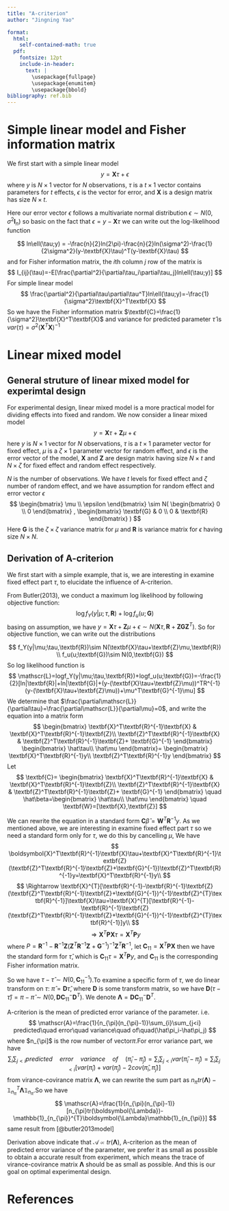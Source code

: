 ```yaml
---
title: "A-criterion"
author: "Jingning Yao"

format: 
  html: 
    self-contained-math: true
  pdf: 
    fontsize: 12pt
    include-in-header:
      text: |
        \usepackage{fullpage}
        \usepackage{enumitem}
        \usepackage{bbold}
bibliography: ref.bib
---
```


# Simple linear model and Fisher information matrix

We first start with a simple linear model
$$y=\textbf{X}\tau + \epsilon$$
where $y$ is $N\times 1$ vector for $N$ observations, $\tau$ is  a $t\times 1$ vector contains parameters for $t$ effects, $\epsilon$ is the vector for error, and $\textbf{X}$ is a design matrix has size $N\times t$.

Here our error vector $\epsilon$ follows a multivariate normal distribution $\epsilon \sim N(0, \sigma^2\textbf{I}_{n})$ so basic on the fact that $\epsilon=y-\textbf{X}\tau$ we can write out the log-likelihood function

$$
ln\ell(\tau;y) = -\frac{n}{2}ln(2\pi)-\frac{n}{2}ln(\sigma^2)-\frac{1}{2\sigma^2}(y-\textbf{X}\tau)^T(y-\textbf{X}\tau)
$$
and for Fisher information matrix, the $i$th column $j$ row of the matrix is 
$$
I_{ij}(\tau)=-E[\frac{\partial^2}{\partial\tau_i\partial\tau_j}ln\ell(\tau;y)]
$$
For simple linear model
$$
\frac{\partial^2}{\partial\tau\partial\tau^T}ln\ell(\tau;y)=-\frac{1}{\sigma^2}\textbf{X}^T\textbf{X}
$$
So we have the Fisher information matrix $\textbf{C}=\frac{1}{\sigma^2}\textbf{X}^T\textbf{X}$ and variance for predicted parameter $\hat{\tau}$ is $var(\tau)=\sigma^2(\textbf{X}^T\textbf{X})^{-1}$

# Linear mixed model

## General struture of linear mixed model for experimtal design

For experimental design, linear mixed model is a more practical model for dividing effects into fixed and random. We now consider a linear mixed model
$$
y=\textbf{X}\tau+\textbf{Z}\mu+\epsilon
$$
here $y$ is $N\times 1$ vector for $N$ observations, $\tau$ is a $t\times1$ parameter vector for fixed effect, $\mu$ is a $\zeta \times1$ parameter vector for random effect, and $\epsilon$ is the error vector of the model, $\textbf{X}$ and $\textbf{Z}$ are design matrix having size $N\times t$ and $N\times \zeta$ for fixed effect and random effect respectively.

$N$ is the number of observations. We have $t$ levels for fixed effect and $\zeta$ number of random effect, and we have assumption for random effect and error vector $\epsilon$
$$
\begin{bmatrix}
\mu \\
\epsilon 
\end{bmatrix}
\sim
N(
\begin{bmatrix}
0 \\
0 
\end{bmatrix}
,
\begin{bmatrix}
\textbf{G} & 0 \\
0 & \textbf{R}
\end{bmatrix}
)
$$
Here $\textbf{G}$ is the $\zeta \times \zeta$ variance matrix for $\mu$ and $\textbf{R}$ is variance matrix for $\epsilon$ having size $N\times N$.

## Derivation of A-criterion

We first start with a simple example, that is, we are interesting in examine fixed effect part $\tau$, to elucidate the influence of A-criterion. 

From Butler(2013), we conduct a maximum log likelihood by following objective function:
$$
\log f_Y(y|\mu;\tau,\textbf{R})+\log f_u(u;\textbf{G})
$$
basing on assumption, we have $y=\textbf{X}\tau+\textbf{Z}\mu+\epsilon\sim N(\textbf{X}\tau,\textbf{R}+\textbf{ZGZ}^T)$. So for objective function, we can write out the distributions 

$$
f_Y(y|\mu;\tau,\textbf{R})\sim N(\textbf{X}\tau+\textbf{Z}\mu,\textbf{R}) \\
f_u(u;\textbf{G})\sim N(0,\textbf{G})
$$
So log likelihood function is
$$
\mathscr{L}=logf_Y(y|\mu;\tau,\textbf{R})+logf_u(u;\textbf{G})=-\frac{1}{2}[ln|\textbf{R}|+ln|\textbf{G}|+(y-(\textbf{X}\tau+\textbf{Z}\mu))^TR^{-1}(y-(\textbf{X}\tau+\textbf{Z}\mu))+\mu^T\textbf{G}^{-1}\mu]
$$
We determine that $\frac{\partial\mathscr{L}}{\partial\tau}=\frac{\partial\mathscr{L}}{\partial\mu}=0$, and write the equation into a matrix form
$$
\begin{bmatrix}
\textbf{X}^T\textbf{R}^{-1}\textbf{X} & \textbf{X}^T\textbf{R}^{-1}\textbf{Z}\\
\textbf{Z}^T\textbf{R}^{-1}\textbf{X} & \textbf{Z}^T\textbf{R}^{-1}\textbf{Z}+ \textbf{G}^{-1}
\end{bmatrix}
\begin{bmatrix}
\hat\tau\\
\hat\mu
\end{bmatrix}=
\begin{bmatrix}
\textbf{X}^T\textbf{R}^{-1}y\\
\textbf{Z}^T\textbf{R}^{-1}y
\end{bmatrix}
$$
Let
$$
\textbf{C}=
\begin{bmatrix}
\textbf{X}^T\textbf{R}^{-1}\textbf{X} & \textbf{X}^T\textbf{R}^{-1}\textbf{Z}\\
\textbf{Z}^T\textbf{R}^{-1}\textbf{X} & \textbf{Z}^T\textbf{R}^{-1}\textbf{Z}+ \textbf{G}^{-1}
\end{bmatrix} 
\quad
\hat\beta=\begin{bmatrix}
\hat\tau\\
\hat\mu
\end{bmatrix}
\quad
\textbf{W}=[\textbf{X},\textbf{Z}]
$$

We can rewrite the equation in a standard form $\textbf{C}\hat\beta=\textbf{W}^T\textbf{R}^{-1}y$. As we mentioned above, we are interesting in examine fixed effect part $\tau$ so we need a standard form only for $\tau$, we do this by cancelling $\mu$, We have
$$
\boldsymbol{X}^T\textbf{R}^{-1}\textbf{X}\tau+\textbf{X}^T\textbf{R}^{-1}\textbf{Z}(\textbf{Z}^T\textbf{R}^{-1}\textbf{Z}+\textbf{G}^{-1})\textbf{Z}^T\textbf{R}^{-1}y=\textbf{X}^T\textbf{R}^{-1}y\\
$$
$$
\Rightarrow \textbf{X}^{T}[\textbf{R}^{-1}-\textbf{R}^{-1}\textbf{Z}(\textbf{Z}^T\textbf{R}^{-1}\textbf{Z}+\textbf{G}^{-1})^{-1}\textbf{Z}^{T}\textbf{R}^{-1}]\textbf{X}\tau=\textbf{X}^{T}[\textbf{R}^{-1}-\textbf{R}^{-1}\textbf{Z}(\textbf{Z}^T\textbf{R}^{-1}\textbf{Z}+\textbf{G}^{-1})^{-1}\textbf{Z}^{T}\textbf{R}^{-1}]y\\
$$
$$
\Rightarrow \textbf{X}^{T}\textbf{P}\textbf{X}\tau=\textbf{X}^{T}\textbf{P}y
$$
where $P=\textbf{R}^{-1}-\textbf{R}^{-1}\textbf{Z}(\textbf{Z}^T\textbf{R}^{-1}\textbf{Z}+\textbf{G}^{-1})^{-1}\textbf{Z}^{T}\textbf{R}^{-1}$, let $\textbf{C}_{11}=\textbf{X}^{T}\textbf{P}\textbf{X}$ then we have the standard form for $\hat\tau$, which is $\textbf{C}_{11}\tau=\textbf{X}^T\textbf{P}y$, and $\textbf{C}_{11}$ is the corresponding Fisher information matrix.

So we have $\tau-\hat\tau\sim N(0,\textbf{C}_{11}^{-1})$.To examine a specific form of $\tau$, we do linear transform on $\tau$: $\hat\pi=\textbf{D}\hat\tau$, where $\textbf{D}$ is some transform matrix, so we have $\textbf{D}(\tau-\hat\tau)=\pi-\hat\pi\sim N(0,\textbf{D}\textbf{C}_{11}^{-}\textbf{D}^{T})$. We denote $\boldsymbol{\Lambda}=\textbf{D}\textbf{C}_{11}^{-}\textbf{D}^{T}$.

A-criterion is the mean of predicted error variance of the parameter. i.e. 
$$
\mathscr{A}=\frac{1}{n_{\pi}(n_{\pi}-1)}\sum_{i}\sum_{j<i} predicted\quad error\quad variance\quad of\quad(\hat\pi_i-\hat\pi_j)
$$
where $n_{\pi]$ is the row number of vector$\pi$.For error variance part, we have 
$$
\sum_{i}\sum_{j<i} predicted\quad error\quad variance\quad of\quad(\hat\pi_i-\hat\pi_j)=\sum_{i}\sum_{j<i}var(\hat\pi_i-\hat\pi_j)=\sum_{i}\sum_{j<i}[var(\hat\pi_i)+var(\hat\pi_j)-2cov(\hat\pi_i,\hat\pi_j)]
$$
from virance-covirance matrix $\boldsymbol{\Lambda}$, we can rewrite the sum part as $n_{\pi}tr(\boldsymbol{\Lambda})-\mathbb{1}_{n_{\pi}}^{T}\boldsymbol{\Lambda}\mathbb{1}_{n_{\pi}}$.So we have
$$
\mathscr{A}=\frac{1}{n_{\pi}(n_{\pi}-1)}[n_{\pi}tr(\boldsymbol{\Lambda})-\mathbb{1}_{n_{\pi}}^{T}\boldsymbol{\Lambda}\mathbb{1}_{n_{\pi}}]
$$
same result from [@butler2013model]

Derivation above indicate that $\mathscr{A}\propto tr(\boldsymbol{\Lambda})$, A-criterion as the  mean of predicted error variance of the parameter, we prefer it as small as possible to obtain a accurate result from experiment, which means the trace of virance-covirance matrix $\boldsymbol{\Lambda}$ should be as small as possible. And this is our goal on optimal experimental design.

# References
